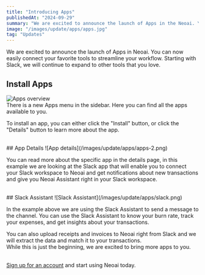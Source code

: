 ```yaml
---
title: "Introducing Apps"
publishedAt: "2024-09-29"
summary: "We are excited to announce the launch of Apps in the Neoai. You can now easily connect your favorite tools to streamline your workflow."
image: "/images/update/apps/apps.jpg"
tag: "Updates"
---
```

 
We are excited to announce the launch of Apps in Neoai. You can now easily connect your favorite tools to streamline your workflow. Starting with Slack, we will continue to expand to other tools that you love.
<br />

 
## Install Apps
![Apps overview](/images/update/apps/apps-1.png)
<br />
There is a new Apps menu in the sidebar. Here you can find all the apps available to you.

To install an app, you can either click the "Install" button, or click the "Details" button to learn more about the app.

<br />
## App Details
![App details](/images/update/apps/apps-2.png)
<br />

You can read more about the specific app in the details page, in this example we are looking at the Slack app that will enable you to connect your Slack workspace to Neoai and get notifications about new transactions and give you Neoai Assistant right in your Slack workspace.  


<br/>
## Slack Assistant
![Slack Assistant](/images/update/apps/slack.png)
<br />

In the example above we are using the Slack Assistant to send a message to the channel. You can use the Slack Assistant to know your burn rate, track your expenses, and get insights about your transactions.

You can also upload receipts and invoices to Neoai right from Slack and we will extract the data and match it to your transactions.
<br />
While this is just the beginning, we are excited to bring more apps to you.
<br />
<br />

[Sign up for an account](https://app.neoai.khulnasoft.com) and start using Neoai today.
